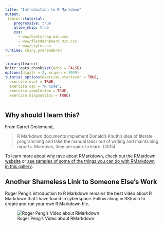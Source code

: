 ```yaml
---
title: "Introduction to R Markdown"
output: 
 learnr::tutorial:
    progressive: true
    allow_skip: true
    css:
      - www/bootstrap.min.css
      - www/flexdashboard.min.css
      - www/style.css
runtime: shiny_prerendered
---
```


```r
library(learnr)
knitr::opts_chunk$set(echo = FALSE)
options(digits = 3, scipen = 9999)
tutorial_options(exercise.startover = TRUE,
  exercise.eval = TRUE, 
  exercise.cap = "R Code",
  exercise.completion = TRUE,
  exercise.diagnostics = TRUE)
  

```

## Why should I learn this?

From Garret Grolemund,

>R Markdown documents implement Donald’s Knuth’s idea of literate programming and take the manual labor out of writing and maintaining reports. Moreover, they are quick to learn. (2015)

To learn more about why rave about RMarkdown, [check out the RMardown website](https://rmarkdown.rstudio.com) or [see samples of some of the things you can do with RMarkdown in this gallery](https://rmarkdown.rstudio.com/gallery.html).

## Another Shameless Link to Someone Else's Work

Roger Peng's introduction to R Markdown remains the best video about R Markdown that I have found in cyberspace. Follow along in RStudio to create and run your own R Markdown file. 

![Roger Peng's Video about RMarkdown](https://www.youtube.com/watch?v=DNS7i2m4sB0)



